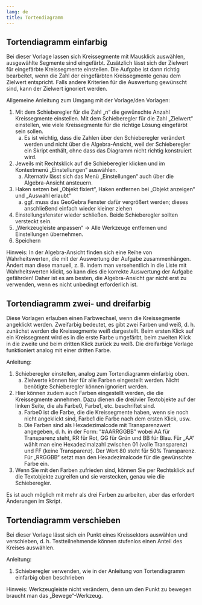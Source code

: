 ```yaml
---
lang: de
title: Tortendiagramm
---
```


## Tortendiagramm einfarbig 

Bei dieser Vorlage lassen sich Kreissegmente mit Mausklick auswählen, ausgewählte Segmente sind eingefärbt. Zusätzlich lässt sich der Zielwert für eingefärbte Kreissegmente einstellen. Die Aufgabe ist dann richtig bearbeitet, wenn die Zahl der eingefärbten Kreissegmente genau dem Zielwert entspricht. Falls andere Kriterien für die Auswertung gewünscht sind, kann der Zielwert ignoriert werden. 

Allgemeine Anleitung zum Umgang mit der Vorlage/den Vorlagen: 

1. Mit dem Schieberegler für die Zahl „n“ die gewünschte Anzahl Kreissegmente einstellen. Mit dem Schieberegler für die Zahl „Zielwert“ einstellen, wie viele Kreissegmente für die richtige Lösung eingefärbt sein sollen. 
    a. Es ist wichtig, dass die Zahlen über den Schieberegler verändert werden und nicht über die Algebra-Ansicht, weil der Schieberegler ein Skript enthält, ohne dass das Diagramm nicht richtig konstruiert wird. 
2. Jeweils mit Rechtsklick auf die Schieberegler klicken und im Kontextmenü „Einstellungen“ auswählen. 
    a. Alternativ lässt sich das Menü „Einstellungen“ auch über die Algebra-Ansicht ansteuern. 
3. Haken setzen bei „Objekt fixiert“, Haken entfernen bei „Objekt anzeigen“ und „Auswahl erlaubt“ 
    a. ggf. muss das GeoGebra Fenster dafür vergrößert werden; dieses anschließend einfach wieder kleiner ziehen 
4. Einstellungsfenster wieder schließen. Beide Schieberegler sollten versteckt sein. 
5. „Werkzeugleiste anpassen“ -> Alle Werkzeuge entfernen und Einstellungen übernehmen. 
6. Speichern 

Hinweis: In der Algebra-Ansicht finden sich eine Reihe von Wahrheitswerten, die mit der Auswertung der Aufgabe zusammenhängen. Ändert man diese manuell, z. B. indem man versehentlich in die Liste mit Wahrheitswerten klickt, so kann dies die korrekte Auswertung der Aufgabe gefährden! Daher ist es am besten, die Algebra-Ansicht gar nicht erst zu verwenden, wenn es nicht unbedingt erforderlich ist.

## Tortendiagramm zwei- und dreifarbig 

Diese Vorlagen erlauben einen Farbwechsel, wenn die Kreissegmente angeklickt werden. Zweifarbig bedeutet, es gibt zwei Farben und weiß, d. h. zunächst werden die Kreissegmente weiß dargestellt. Beim ersten Klick auf ein Kreissegment wird es in die erste Farbe umgefärbt, beim zweiten Klick in die zweite und beim dritten Klick zurück zu weiß. Die dreifarbige Vorlage funktioniert analog mit einer dritten Farbe. 

Anleitung: 

1. Schieberegler einstellen, analog zum Tortendiagramm einfarbig oben. 
    a. Zielwerte können hier für alle Farben eingestellt werden. Nicht benötigte Schieberegler können ignoriert werden. 
2. Hier können zudem auch Farben eingestellt werden, die die Kreissegmente annehmen. Dazu dienen die drei/vier Textobjekte auf der linken Seite, die als Farbe0, Farbe1, etc. beschriftet sind. 
    a. Farbe0 ist die Farbe, die die Kreissegmente haben, wenn sie noch nicht angeklickt sind, Farbe1 die Farbe nach dem ersten Klick, usw. 
    b. Die Farben sind als Hexadezimalcode mit Transparenzwert angegeben, d. h. in der Form: "#AARRGGBB" wobei AA für Transparenz steht, RR für Rot, GG für Grün und BB für Blau. Für „AA“ wählt man eine Hexadezimalzahl zwischen 01 (volle Transparenz) und FF (keine Transparenz). Der Wert 80 steht für  50% Transparenz. Für „RRGGBB“ setzt man den Hexadezimalcode für die gewünschte Farbe ein. 
3. Wenn Sie mit den Farben zufrieden sind, können Sie per Rechtsklick auf die Textobjekte zugreifen und sie verstecken, genau wie die Schieberegler. 

::: {.callout-note}
Es ist auch möglich mit mehr als drei Farben zu arbeiten, aber das erfordert Änderungen im Skript.
:::

## Tortendiagramm verschieben 

Bei dieser Vorlage lässt sich ein Punkt eines Kreissektors auswählen und verschieben, d. h. Testteilnehmende können stufenlos einen Anteil des Kreises auswählen. 

Anleitung: 

1. Schieberegler verwenden, wie in der Anleitung von Tortendiagramm einfarbig oben beschrieben 

::: {.callout-note}
Hinweis: Werkzeugleiste nicht verändern, denn um den Punkt zu bewegen braucht man das „Bewege“-Werkzeug.
:::
